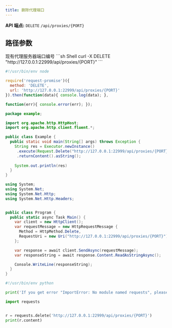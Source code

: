 ```yaml
---
title: 删除代理端口
---
```


**API 端点:** `DELETE` `/api/proxies/{PORT}`

## 路径参数
<ParamField body="PORT" type="string" required>
现有代理服务器端口编号
</ParamField>

<RequestExample>
```sh Shell
curl -X DELETE "http://127.0.0.1:22999/api/proxies/{PORT}"
```

```js NodeJS
#!/usr/bin/env node

require('request-promise')({
  method: 'DELETE',
  url: 'http://127.0.0.1:22999/api/proxies/{PORT}'
}).then(function(data){ console.log(data); },

function(err){ console.error(err); });
```

```java Java
package example;

import org.apache.http.HttpHost;
import org.apache.http.client.fluent.*;

public class Example {
  public static void main(String[] args) throws Exception {
    String res = Executor.newInstance()
     .execute(Request.Delete("http://127.0.0.1:22999/api/proxies/{PORT}"))
     .returnContent().asString();
 
    System.out.println(res)
  }
}
```

```cs C#
using System;
using System.Net;
using System.Net.Http;
using System.Net.Http.Headers;


public class Program {
  public static async Task Main() {
    var client = new HttpClient();
    var requestMessage = new HttpRequestMessage {
      Method = HttpMethod.Delete,
      RequestUri = new Uri("http://127.0.0.1:22999/api/proxies/{PORT}")
    };

    var response = await client.SendAsync(requestMessage);
    var responseString = await response.Content.ReadAsStringAsync();

    Console.WriteLine(responseString);
  }
}
```

```python Python
#!/usr/bin/env python

print('If you get error "ImportError: No module named requests", please install it:\n$ sudo pip install requests');

import requests


r = requests.delete('http://127.0.0.1:22999/api/proxies/{PORT}')
print(r.content)
```
</RequestExample>